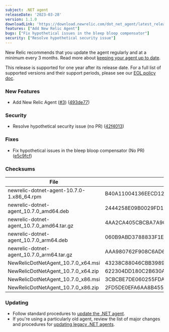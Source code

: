 ```yaml
---
subject: .NET agent
releaseDate: '2023-03-28'
version: 1.1.0
downloadLink: 'https://download.newrelic.com/dot_net_agent/latest_release'
features: ["Add New Relic Agent"]
bugs: ["Fix hypothetical issues in the bleep bloop compensator"]
security: ["Resolve hypothetical security issue"]
---
```


<Callout variant="important">

New Relic recommends that you update the agent regularly and at a minimum every 3 months. Read more about [keeping your agent up to date](https://docs.newrelic.com/docs/new-relic-solutions/new-relic-one/install-configure/update-new-relic-agent). 

This release is supported for one year after its release date. For a full list of supported versions and their support periods, please see our [EOL policy doc](https://docs.newrelic.com/docs/apm/agents/net-agent/getting-started/net-agent-eol-policy).
</Callout>

### New Features

* Add New Relic Agent ([#3](https://github.com/JcolemanNR/release-please-testing/issues/3)) ([493de77](https://github.com/JcolemanNR/release-please-testing/commit/493de770674e33ae2b560d85ab8d8245101a44c7))


### Security

* Resolve hypothetical security issue (no PR) ([42f4013](https://github.com/JcolemanNR/release-please-testing/commit/42f40135f673b246ea908e4e0ce6dfbaf2022b0a))


### Fixes

* Fix hypothetical issues in the bleep bloop compensator (No PR) ([e5c9fcf](https://github.com/JcolemanNR/release-please-testing/commit/e5c9fcf80aeaa81e21fae5078cc0f59fdc7a1eda))


### Checksums
| File | SHA - 256  Hash |
| ---| ---|
| newrelic-dotnet-agent-10.7.0-1.x86_64.rpm | B40A11004136EECD12F56BE28BDDE832E8D8494FC969A4A18EB058DC46E212EC |
| newrelic-dotnet-agent_10.7.0_amd64.deb | 2444258E09B0029FD18BEC9C21379E5A3F7DE2F67726C3C0D4944CEB271539FC |
| newrelic-dotnet-agent_10.7.0_amd64.tar.gz | 4AA2CA405CBCBA7A9045E13E888883027681314061FEF88B12605DBF2B1E0350 |
| newrelic-dotnet-agent_10.7.0_arm64.deb | 060B9ABD3788833F1EF3F9476EF83A8D4FBB46E5897E992C55830214F6C6F27D |
| newrelic-dotnet-agent_10.7.0_arm64.tar.gz | AAA980762F908C6AD69D085D4C40D55CBD38D8E1A0197DDE79CB3E9B7E55B593 |
| NewRelicDotNetAgent_10.7.0_x64.msi | 43238C88046CBB39896E749A9A5ED24190A450E3278D52C144777CF5B4FFDF1E |
| NewRelicDotNetAgent_10.7.0_x64.zip | 622304DD180C2B630A2DFDC00BB71172CF28BFF2CE4414C7AF5C15B64872E3DD |
| NewRelicDotNetAgent_10.7.0_x86.msi | 3CBCBE7DE060255FDA98A8B4BB7259DD9D0B4752678BA79936653D47031ADDF1 |
| NewRelicDotNetAgent_10.7.0_x86.zip | 2FD5DE0EFA6AA8B45568C70ACC0120D6264A1F3C2B5C5B7DCF8F2FB9CD3FCF6F |

  
### Updating

* Follow standard procedures to [update the .NET agent](https://docs.newrelic.com/docs/apm/agents/net-agent/installation/update-net-agent/).
* If you're using a particularly old agent, review the list of major changes and procedures for [updating legacy .NET agents](https://docs.newrelic.com/docs/agents/net-agent/troubleshooting/upgrade-legacy-net-agents).
